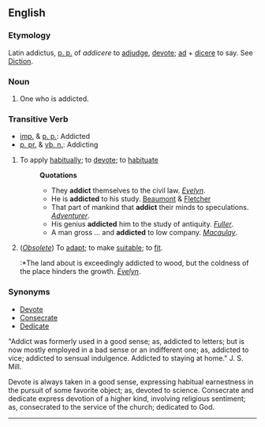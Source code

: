 ==English==

===Etymology===
Latin addictus, [[p. p.]] of ''addicere'' to [[adjudge]], [[devote]]; [[ad]] + [[dicere]] to say. See [[Diction]].

===Noun===
# One who is addicted.

===Transitive Verb===
*[[imp.]] & [[p. p.]]: Addicted
*[[p. pr.]] & [[vb. n.]]: Addicting


#To apply [[habitually]]; to [[devote]]; to [[habituate]] 
#:'''Quotations'''
#:*They '''addict''' themselves to the civil law. ''[[Evelyn]]''.
#:*He is '''addicted''' to his study. [[Beaumont]] & [[Fletcher]]
#:*That part of mankind that '''addict''' their minds to speculations. ''[[Adventurer]]''.
#:*His genius '''addicted''' him to the study of antiquity. ''[[Fuller]]''.
#:*A man gross ... and '''addicted''' to low company. ''[[Macaulay]]''.
#(''[[Obsolete]]'') To [[adapt]]; to make [[suitable]]; to [[fit]].
#:*The land about is exceedingly addicted to wood, but the coldness of the place hinders the growth. ''[[Evelyn]]''.

===Synonyms===
*[[Devote]]
*[[Consecrate]]
*[[Dedicate]] 


"Addict was formerly used in a good sense; as, addicted to letters; but is now mostly employed in a bad sense or an indifferent one; as, addicted to vice; addicted to sensual indulgence. Addicted to staying at home." J. S. Mill. 

Devote is always taken in a good sense, expressing habitual earnestness in the pursuit of some favorite object; as, devoted to science. Consecrate and dedicate express devotion of a higher kind, involving religious sentiment; as, consecrated to the service of the church; dedicated to God.


----
{{webster}}